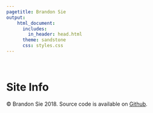 ```yaml
---
pagetitle: Brandon Sie
output:
    html_document:
      includes: 
        in_header: head.html
      theme: sandstone
      css: styles.css
---
```

<br>  

<a class="anchor" id="siteinfo"></a>  

<div class = "siteinfo" align = "center" style = "min-height: 80vh;">  
<h1>Site Info</h1>  

&copy; Brandon Sie 2018. Source code is available 
on [Github](https://github.com/brandonsie/brandonsie.github.io). 
<br>
</div>

